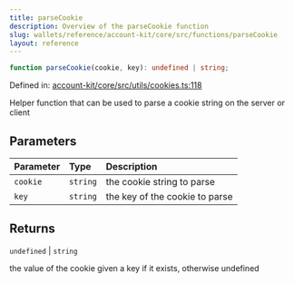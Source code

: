 ```yaml
---
title: parseCookie
description: Overview of the parseCookie function
slug: wallets/reference/account-kit/core/src/functions/parseCookie
layout: reference
---
```


```ts
function parseCookie(cookie, key): undefined | string;
```

Defined in: [account-kit/core/src/utils/cookies.ts:118](https://github.com/alchemyplatform/aa-sdk/blob/923a52171f7246172caf350853843e6680197da9/account-kit/core/src/utils/cookies.ts#L118)

Helper function that can be used to parse a cookie string on the server or client

## Parameters

| Parameter | Type     | Description                    |
| :-------- | :------- | :----------------------------- |
| `cookie`  | `string` | the cookie string to parse     |
| `key`     | `string` | the key of the cookie to parse |

## Returns

`undefined` | `string`

the value of the cookie given a key if it exists, otherwise undefined
